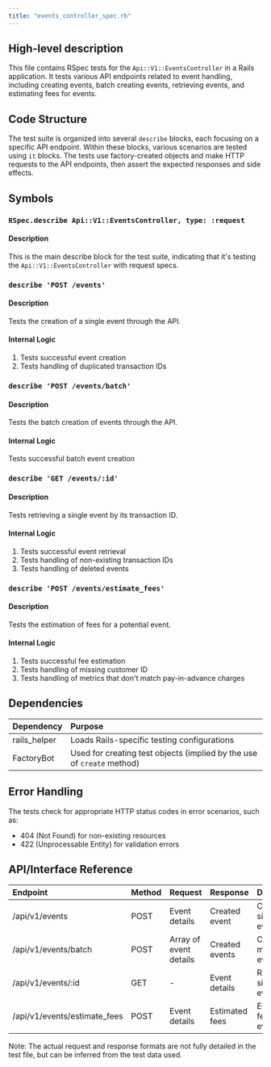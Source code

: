 ```yaml
---
title: "events_controller_spec.rb"
---
```


## High-level description
This file contains RSpec tests for the `Api::V1::EventsController` in a Rails application. It tests various API endpoints related to event handling, including creating events, batch creating events, retrieving events, and estimating fees for events.

## Code Structure
The test suite is organized into several `describe` blocks, each focusing on a specific API endpoint. Within these blocks, various scenarios are tested using `it` blocks. The tests use factory-created objects and make HTTP requests to the API endpoints, then assert the expected responses and side effects.

## Symbols

### `RSpec.describe Api::V1::EventsController, type: :request`
#### Description
This is the main describe block for the test suite, indicating that it's testing the `Api::V1::EventsController` with request specs.

### `describe 'POST /events'`
#### Description
Tests the creation of a single event through the API.

#### Internal Logic
1. Tests successful event creation
2. Tests handling of duplicated transaction IDs

### `describe 'POST /events/batch'`
#### Description
Tests the batch creation of events through the API.

#### Internal Logic
Tests successful batch event creation

### `describe 'GET /events/:id'`
#### Description
Tests retrieving a single event by its transaction ID.

#### Internal Logic
1. Tests successful event retrieval
2. Tests handling of non-existing transaction IDs
3. Tests handling of deleted events

### `describe 'POST /events/estimate_fees'`
#### Description
Tests the estimation of fees for a potential event.

#### Internal Logic
1. Tests successful fee estimation
2. Tests handling of missing customer ID
3. Tests handling of metrics that don't match pay-in-advance charges

## Dependencies
| Dependency | Purpose |
|:-----------|:--------|
| rails_helper | Loads Rails-specific testing configurations |
| FactoryBot | Used for creating test objects (implied by the use of `create` method) |

## Error Handling
The tests check for appropriate HTTP status codes in error scenarios, such as:
- 404 (Not Found) for non-existing resources
- 422 (Unprocessable Entity) for validation errors

## API/Interface Reference
| Endpoint | Method | Request | Response | Description |
|:---------|:-------|:--------|:---------|:------------|
| /api/v1/events | POST | Event details | Created event | Create a single event |
| /api/v1/events/batch | POST | Array of event details | Created events | Create multiple events |
| /api/v1/events/:id | GET | - | Event details | Retrieve a single event |
| /api/v1/events/estimate_fees | POST | Event details | Estimated fees | Estimate fees for an event |

Note: The actual request and response formats are not fully detailed in the test file, but can be inferred from the test data used.